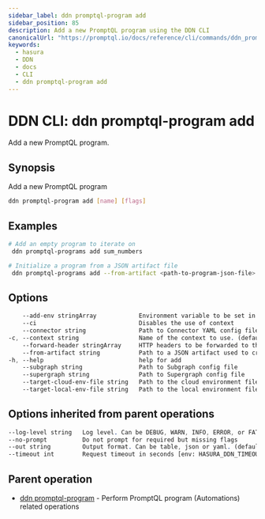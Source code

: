 ```yaml
---
sidebar_label: ddn promptql-program add
sidebar_position: 85
description: Add a new PromptQL program using the DDN CLI
canonicalUrl: "https://promptql.io/docs/reference/cli/commands/ddn_promptql-program_add"
keywords:
  - hasura
  - DDN
  - docs
  - CLI
  - ddn promptql-program add
---
```


# DDN CLI: ddn promptql-program add

Add a new PromptQL program.

## Synopsis

Add a new PromptQL program

```bash
ddn promptql-program add [name] [flags]
```

## Examples

```bash
# Add an empty program to iterate on
 ddn promptql-programs add sum_numbers

# Initialize a program from a JSON artifact file
 ddn promptql-programs add --from-artifact <path-to-program-json-file>
```

## Options

```sass
    --add-env stringArray            Environment variable to be set in the Programs Connector. Can be repeated to provide multiple env vars
    --ci                             Disables the use of context
    --connector string               Path to Connector YAML config file
-c, --context string                 Name of the context to use. (default <current_context>)
    --forward-header stringArray     HTTP headers to be forwarded to the Programs Connector. Can be repeated to provide multiple headers
    --from-artifact string           Path to a JSON artifact used to create the program
-h, --help                           help for add
    --subgraph string                Path to Subgraph config file
    --supergraph string              Path to Supergraph config file
    --target-cloud-env-file string   Path to the cloud environment file
    --target-local-env-file string   Path to the local environment file
```

## Options inherited from parent operations

```sass
--log-level string   Log level. Can be DEBUG, WARN, INFO, ERROR, or FATAL. (default "INFO")
--no-prompt          Do not prompt for required but missing flags
--out string         Output format. Can be table, json or yaml. (default "table")
--timeout int        Request timeout in seconds [env: HASURA_DDN_TIMEOUT] (default 100)
```

## Parent operation

- [ddn promptql-program](/reference/cli/commands/ddn_promptql-program) - Perform PromptQL program (Automations) related operations
